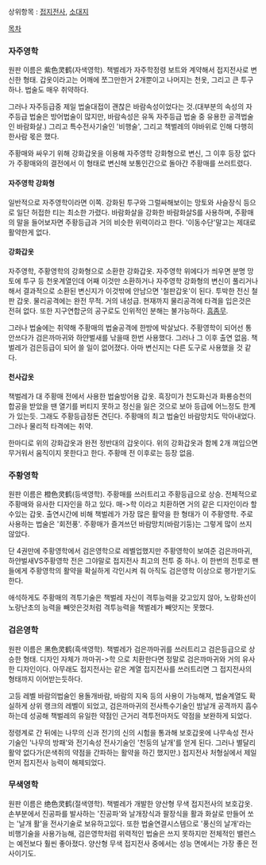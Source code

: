 상위항목 : [[접지전사]], [[소대지]]
 
[[목차]]

=== 자주영학 ===
원판 이름은 紫色灵鹤(자색영학). 책벌레가 자주학정령 보트와 계약해서 접지전사로 변신한 형태. 갑옷이라고는 어깨에 쪼그만한거 2개뿐이고 나머지는 천옷, 그리고 큰 투구 하나. 법술도 매우 취약하다.

그러나 자주등급중 제일 법술대접이 괜찮은 바람속성이었다는 것.(대부분의 속성의 자주등급 법술은 방어법술이 많지만, 바람속성은 유독 자주등급 법술 중 유용한 공격법술인 바람화살.) 그리고 특수전사기술인 '비행술', 그리고 책벌레의 야바위로 인해 다행히 한사람 몫은 했다. 

주황매와 싸우기 위해 강화갑옷을 이용해 자주영학 강화형으로 변신, 그 이후 등장 없다가 주황매와의 결전에서 이 형태로 변신해 보통인간으로 돌아간 주황매를 쓰러트렸다.

==== 자주영학 강화형 ====
일반적으로 자주영학이라면 이쪽. 강화된 투구와 그럴싸해보이는 망토와 사슬장식 등으로 일단 허접한 티는 최소한 가렸다. 바람화살을 강화한 바람화살S를 사용하며, 주황매의 말을 들어보자면 주황등급과 거의 비슷한 위력이라고 한다. '이동수단'말고는 제대로 활약한게 없다.

==== 강화갑옷 ====
자주영학, 주황영학의 강화형으로 소환한 강화갑옷. 자주영학 위에다가 씌우면 분명 망토에 투구 등 천옷계열인데 어째 이것만 소환하거나 자주영학 강화형의 변신이 풀리거나 해서 결과적으로 소환된 변신지가 이것밖에 안남으면 '철판갑옷'이 된다. 투박한 전신 철판 갑옷. 물리공격에는 완전 무적. 거의 내성급. 현재까지 물리공격에 타격을 입은것은 전혀 없다. 또한 지구연합군의 공구로도 인위적인 분해는 불가능하다. [[흠좀무]].

그러나 법술에는 취약해 주황매의 법술공격에 한방에 박살났다. 주황영학이 되어선 통 안쓰다가 검은까마귀와 하얀벌새를 낚을때 한번 사용했다. 그러나 그 이후 출연 없음. 책벌레가 검은등급이 되어 쓸 일이 없어졌다. 아마 변신지는 다른 도구로 사용했을 것 같다.

==== 천사갑옷 ====
책벌레가 대 주황매 전에서 사용한 법술방어용 갑옷. 흑장미가 천도화신과 화룡승천의 합공을 받았을 땐 열기를 버티지 못하고 정신을 잃은 것으로 보아 등급에 어느정도 한계가 있는듯. 그래도 주황등급정돈 견딘다. 주황매의 최고 법술인 바람망치도 막아내었다. 그러나 물리적 타격에는 취약.

한마디로 위의 강화갑옷과 완전 정반대의 갑옷이다. 위의 강화갑옷과 함께 2개 껴입으면 무거워서 움직이지 못한다고 한다. 주황매 전 이후로는 등장 없음.

=== 주황영학 ===
원판 이름은 橙色灵鹤(등색영학). 주황매를 쓰러트리고 주황등급으로 상승. 전체적으로 주황매와 유사한 디자인을 하고 있다. 매->학 이라고 치환하면 거의 같은 디자인이라 할수있는 갑옷. 출연시간에 비해 책벌레가 가장 많은 활약을 한 형태가 이 주황영학. 주로 사용하는 법술은 '회전풍'. 주황매가 즐겨쓰던 바람망치(바람기둥)는 그렇게 많이 쓰지 않았다.

단 4권만에 주황영학에서 검은영학으로 레벨업했지만 주황영학이 보여준 검은까마귀, 하얀벌새VS주황영학 전은 그야말로 접지전사 최고의 전투 중 하나. 이 한번의 전투로 팬들에게 주황영학의 활약을 확실하게 각인시켜 줘 아직도 검은영학 이상으로 평가받기도 한다.

애석하게도 주황매의 격투기술은 책벌레 자신이 격투능력을 갖고있지 않아, 노랑화선이 노랑난초의 능력을 빼앗은것처럼 격투능력을 책벌레가 빼앗지는 못했다.

=== 검은영학 ===
원판 이름은 黑色灵鹤(흑색영학). 책벌레가 검은까마귀를 쓰러트리고 검은등급으로 상승한 형태. 디자인 자체가 까마귀->학 으로 치환한다면 정말로 검은까마귀와 거의 유사한 디자인이다. 아무래도 접지전사는 같은 계열 접지전사를 쓰러트리면 그 접지전사의 형태까지 이어받는듯하다.

고등 레벨 바람의법술인 용돌개바람, 바람의 지옥 등의 사용이 가능해져, 법술계열도 확실하게 상위 랭크의 레벨이 되었고, 검은까마귀의 전사특수기술인 밤날개 공격까지 흡수하는데 성공해 책벌레의 유일한 약점인 근거리 격투전마저도 약점을 보완하게 되었다.

정령계로 간 뒤에는 나무의 신과 전기의 신의 시험을 통과해 보호갑옷에 나무속성 전사기술인 '나무의 방패'와 전기속성 전사기술인 '천둥의 날개'를 얻게 된다. 그러나 별달리 활약 없다가(은색쥐의 약점을 간파하는 활약을 하긴 했지만.) 접지전사 처형실에서 제일 먼저 접지전사 능력이 해제되었다.

=== 무색영학 ===
원판 이름은 绝色灵鹤(절색영학). 책벌레가 개발한 양산형 무색 접지전사의 보호갑옷. 손부분에서 진공파를 발사하는 '진공파'와 날개장식과 팔장식을 활과 화살로 만들어 쏘는 '날개 활'을 전사기술로 보유하고있다. 또한 법술연결시스템으로 '풍신의 날개'라는 비행기술을 사용가능해, 검은영학처럼 위력적인 법술은 쓰지 못하지만 전체적인 밸런스는 예전보다 훨씬 좋아졌다. 양산형 무색 접지전사 중에서는 성능 면에서는 가장 좋은 전사이기도.
